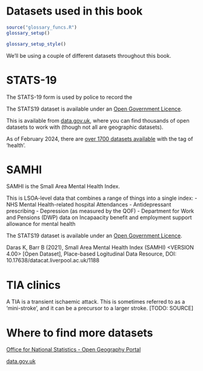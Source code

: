 # Datasets used in this book

```r
source("glossary_funcs.R")
glossary_setup()
```

```r
glossary_setup_style()
```

We'll be using a couple of different datasets throughout this book.

# STATS-19

The STATS-19 form is used by police to record the

The STATS19 dataset is available under an [Open Government Licence](https://www.nationalarchives.gov.uk/doc/open-government-licence/version/3/).

This is available from [data.gov.uk](https://www.data.gov.uk), where you can find thousands of open datasets to work with (though not all are geographic datasets).

As of February 2024, there are [over 1700 datasets available](https://www.data.gov.uk/search?filters%5Btopic%5D=Health) with the tag of 'health'.

# SAMHI

SAMHI is the Small Area Mental Health Index.

This is LSOA-level data that combines a range of things into a single index:
- NHS Mental Health-related hospital Attendances
- Antidepressant prescribing
- Depression (as measured by the QOF)
- Department for Work and Pensions (DWP) data on Incapaacity benefit and employment support allowance for mental health

The STATS19 dataset is available under an [Open Government Licence](https://www.nationalarchives.gov.uk/doc/open-government-licence/version/3/).

Daras K, Barr B (2021), Small Area Mental Health Index (SAMHI) <VERSION 4.00> [Open Dataset], Place-based Logitudinal Data Resource, DOI: 10.17638/datacat.liverpool.ac.uk/1188

# TIA clinics

A TIA is a transient ischaemic attack. This is sometimes referred to as a 'mini-stroke', and it can be a precursor to a larger stroke. [TODO: SOURCE]


# Where to find more datasets

[Office for National Statistics - Open Geography Portal](https://geoportal.statistics.gov.uk/)

[data.gov.uk](https://www.data.gov.uk)
